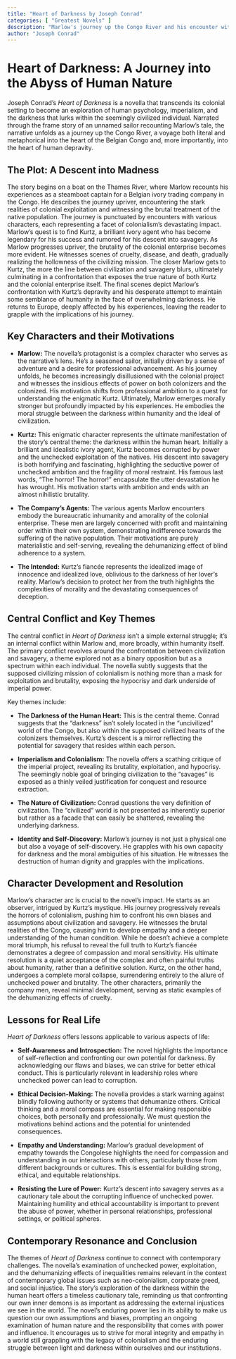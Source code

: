 ```yaml
---
title: "Heart of Darkness by Joseph Conrad"
categories: [ "Greatest Novels" ]
description: "Marlow's journey up the Congo River and his encounter with the mysterious Kurtz."
author: "Joseph Conrad"
---
```

# Heart of Darkness: A Journey into the Abyss of Human Nature

Joseph Conrad's *Heart of Darkness* is a novella that transcends its colonial setting to become an exploration of human psychology, imperialism, and the darkness that lurks within the seemingly civilized individual. Narrated through the frame story of an unnamed sailor recounting Marlow's tale, the narrative unfolds as a journey up the Congo River, a voyage both literal and metaphorical into the heart of the Belgian Congo and, more importantly, into the heart of human depravity.


## The Plot: A Descent into Madness

The story begins on a boat on the Thames River, where Marlow recounts his experiences as a steamboat captain for a Belgian ivory trading company in the Congo. He describes the journey upriver, encountering the stark realities of colonial exploitation and witnessing the brutal treatment of the native population. The journey is punctuated by encounters with various characters, each representing a facet of colonialism's devastating impact. Marlow's quest is to find Kurtz, a brilliant ivory agent who has become legendary for his success and rumored for his descent into savagery. As Marlow progresses upriver, the brutality of the colonial enterprise becomes more evident. He witnesses scenes of cruelty, disease, and death, gradually realizing the hollowness of the civilizing mission. The closer Marlow gets to Kurtz, the more the line between civilization and savagery blurs, ultimately culminating in a confrontation that exposes the true nature of both Kurtz and the colonial enterprise itself. The final scenes depict Marlow's confrontation with Kurtz's depravity and his desperate attempt to maintain some semblance of humanity in the face of overwhelming darkness. He returns to Europe, deeply affected by his experiences, leaving the reader to grapple with the implications of his journey.


## Key Characters and their Motivations

* **Marlow:** The novella's protagonist is a complex character who serves as the narrative's lens. He's a seasoned sailor, initially driven by a sense of adventure and a desire for professional advancement. As his journey unfolds, he becomes increasingly disillusioned with the colonial project and witnesses the insidious effects of power on both colonizers and the colonized. His motivation shifts from professional ambition to a quest for understanding the enigmatic Kurtz. Ultimately, Marlow emerges morally stronger but profoundly impacted by his experiences. He embodies the moral struggle between the darkness within humanity and the ideal of civilization.

* **Kurtz:** This enigmatic character represents the ultimate manifestation of the story's central theme: the darkness within the human heart. Initially a brilliant and idealistic ivory agent, Kurtz becomes corrupted by power and the unchecked exploitation of the natives. His descent into savagery is both horrifying and fascinating, highlighting the seductive power of unchecked ambition and the fragility of moral restraint. His famous last words, "The horror! The horror!" encapsulate the utter devastation he has wrought. His motivation starts with ambition and ends with an almost nihilistic brutality.

* **The Company's Agents:** The various agents Marlow encounters embody the bureaucratic inhumanity and amorality of the colonial enterprise. These men are largely concerned with profit and maintaining order within their own system, demonstrating indifference towards the suffering of the native population. Their motivations are purely materialistic and self-serving, revealing the dehumanizing effect of blind adherence to a system.

* **The Intended:**  Kurtz's fiancée represents the idealized image of innocence and idealized love, oblivious to the darkness of her lover’s reality. Marlow's decision to protect her from the truth highlights the complexities of morality and the devastating consequences of deception.


## Central Conflict and Key Themes

The central conflict in *Heart of Darkness* isn't a simple external struggle; it's an internal conflict within Marlow and, more broadly, within humanity itself.  The primary conflict revolves around the confrontation between civilization and savagery, a theme explored not as a binary opposition but as a spectrum within each individual. The novella subtly suggests that the supposed civilizing mission of colonialism is nothing more than a mask for exploitation and brutality, exposing the hypocrisy and dark underside of imperial power.


Key themes include:

* **The Darkness of the Human Heart:** This is the central theme. Conrad suggests that the "darkness" isn't solely located in the "uncivilized" world of the Congo, but also within the supposed civilized hearts of the colonizers themselves.  Kurtz's descent is a mirror reflecting the potential for savagery that resides within each person.

* **Imperialism and Colonialism:** The novella offers a scathing critique of the imperial project, revealing its brutality, exploitation, and hypocrisy. The seemingly noble goal of bringing civilization to the "savages" is exposed as a thinly veiled justification for conquest and resource extraction.

* **The Nature of Civilization:**  Conrad questions the very definition of civilization.  The "civilized" world is not presented as inherently superior but rather as a facade that can easily be shattered, revealing the underlying darkness.

* **Identity and Self-Discovery:**  Marlow's journey is not just a physical one but also a voyage of self-discovery. He grapples with his own capacity for darkness and the moral ambiguities of his situation. He witnesses the destruction of human dignity and grapples with the implications.


## Character Development and Resolution

Marlow's character arc is crucial to the novel's impact. He starts as an observer, intrigued by Kurtz's mystique. His journey progressively reveals the horrors of colonialism, pushing him to confront his own biases and assumptions about civilization and savagery. He witnesses the brutal realities of the Congo, causing him to develop empathy and a deeper understanding of the human condition. While he doesn't achieve a complete moral triumph, his refusal to reveal the full truth to Kurtz's fiancée demonstrates a degree of compassion and moral sensitivity. His ultimate resolution is a quiet acceptance of the complex and often painful truths about humanity, rather than a definitive solution. Kurtz, on the other hand, undergoes a complete moral collapse, surrendering entirely to the allure of unchecked power and brutality. The other characters, primarily the company men, reveal minimal development, serving as static examples of the dehumanizing effects of cruelty.


## Lessons for Real Life

*Heart of Darkness* offers lessons applicable to various aspects of life:

* **Self-Awareness and Introspection:** The novel highlights the importance of self-reflection and confronting our own potential for darkness.  By acknowledging our flaws and biases, we can strive for better ethical conduct. This is particularly relevant in leadership roles where unchecked power can lead to corruption.

* **Ethical Decision-Making:** The novella provides a stark warning against blindly following authority or systems that dehumanize others. Critical thinking and a moral compass are essential for making responsible choices, both personally and professionally. We must question the motivations behind actions and the potential for unintended consequences.

* **Empathy and Understanding:**  Marlow's gradual development of empathy towards the Congolese highlights the need for compassion and understanding in our interactions with others, particularly those from different backgrounds or cultures.  This is essential for building strong, ethical, and equitable relationships.

* **Resisting the Lure of Power:** Kurtz's descent into savagery serves as a cautionary tale about the corrupting influence of unchecked power. Maintaining humility and ethical accountability is important to prevent the abuse of power, whether in personal relationships, professional settings, or political spheres.


## Contemporary Resonance and Conclusion

The themes of *Heart of Darkness* continue to connect with contemporary challenges. The novella's examination of unchecked power, exploitation, and the dehumanizing effects of inequalities remains relevant in the context of contemporary global issues such as neo-colonialism, corporate greed, and social injustice. The story’s exploration of the darkness within the human heart offers a timeless cautionary tale, reminding us that confronting our own inner demons is as important as addressing the external injustices we see in the world.  The novel's enduring power lies in its ability to make us question our own assumptions and biases, prompting an ongoing examination of human nature and the responsibility that comes with power and influence.  It encourages us to strive for moral integrity and empathy in a world still grappling with the legacy of colonialism and the enduring struggle between light and darkness within ourselves and our institutions.

